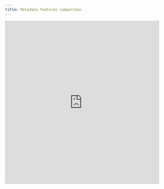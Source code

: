 ```yaml
---
title: Metadata features comparison
---
```


:::{.column-screen}
<iframe class="airtable-embed" src="https://airtable.com/embed/appWb5kb4fqDOv3eO/shrRNWeDV24zIjHXj?viewControls=on" frameborder="0" onmousewheel="" width="100%" height="533" style="background: transparent; border: 1px solid #ccc;"></iframe>
:::
